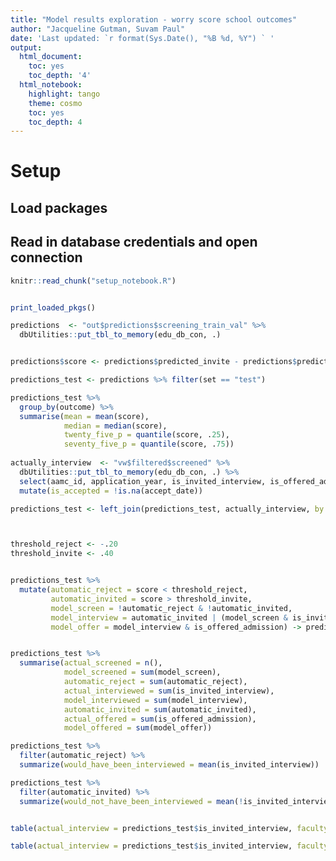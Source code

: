 ```yaml
---
title: "Model results exploration - worry score school outcomes"
author: "Jacqueline Gutman, Suvam Paul"
date: 'Last updated: `r format(Sys.Date(), "%B %d, %Y") ` '
output:
  html_document:
    toc: yes
    toc_depth: '4'
  html_notebook:
    highlight: tango
    theme: cosmo
    toc: yes
    toc_depth: 4
---
```


# Setup
## Load packages
## Read in database credentials and open connection

```r
knitr::read_chunk("setup_notebook.R")
```

```r
```

```r
print_loaded_pkgs()
```


```r
predictions  <- "out$predictions$screening_train_val" %>% 
  dbUtilities::put_tbl_to_memory(edu_db_con, .)


predictions$score <- predictions$predicted_invite - predictions$predicted_reject

predictions_test <- predictions %>% filter(set == "test")

```



```r

predictions_test %>% 
  group_by(outcome) %>% 
  summarise(mean = mean(score), 
            median = median(score), 
            twenty_five_p = quantile(score, .25),
            seventy_five_p = quantile(score, .75))
  
actually_interview  <- "vw$filtered$screened" %>% 
  dbUtilities::put_tbl_to_memory(edu_db_con, .) %>% 
  select(aamc_id, application_year, is_invited_interview, is_offered_admission, accept_date) %>% 
  mutate(is_accepted = !is.na(accept_date))

predictions_test <- left_join(predictions_test, actually_interview, by = c("aamc_id", "application_year"))



threshold_reject <- -.20
threshold_invite <- .40


predictions_test %>% 
  mutate(automatic_reject = score < threshold_reject, 
         automatic_invited = score > threshold_invite, 
         model_screen = !automatic_reject & !automatic_invited,
         model_interview = automatic_invited | (model_screen & is_invited_interview), 
         model_offer = model_interview & is_offered_admission) -> predictions_test


predictions_test %>% 
  summarise(actual_screened = n(), 
            model_screened = sum(model_screen),
            automatic_reject = sum(automatic_reject),
            actual_interviewed = sum(is_invited_interview), 
            model_interviewed = sum(model_interview),
            automatic_invited = sum(automatic_invited),
            actual_offered = sum(is_offered_admission), 
            model_offered = sum(model_offer))

predictions_test %>%
  filter(automatic_reject) %>%
  summarize(would_have_been_interviewed = mean(is_invited_interview))

predictions_test %>%
  filter(automatic_invited) %>%
  summarize(would_not_have_been_interviewed = mean(!is_invited_interview))


table(actual_interview = predictions_test$is_invited_interview, faculty_screener = predictions_test$outcome, automatic_reject = predictions_test$automatic_reject)[,,2]  

table(actual_interview = predictions_test$is_invited_interview, faculty_screener = predictions_test$outcome, automatic_interview = predictions_test$automatic_invited)[,,2] 



```

